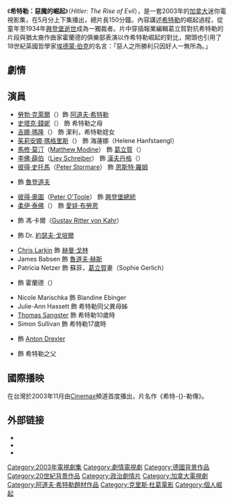 {{Expand |time=2010-06-10T01:33:54+00:00 }}
{{noteTA
|T=zh-cn:希特勒的故事：恶魔的崛起;zh-hk:希特拉：惡魔的崛起;zh-tw:希特勒傳
}}{{电影信息框
| 片名 = 希特勒：惡魔的崛起
| 電影原名 = Hitler: The Rise of Evil
| 圖像 = 文件:希特勒：恶魔的崛起（电影）.PNG
| 圖像說明 = 海报
| 片長 = 150分鐘
}}
《'''希特勒：惡魔的崛起'''》（''Hitler: The Rise of Evil''），是一套2003年的[[加拿大|加拿大]]迷你電視影集，在5月分上下集播出，總片長150分鐘。內容講述[[希特勒|希特勒]]的崛起過程，從童年至1934年[[保罗·冯·兴登堡#逝世|興登堡逝世]]成為一獨裁者。片中穿插報業編輯葛立賀對抗希特勒的片段與猶太裔作曲家霍蘭德的俱樂部表演以作希特勒崛起的對比，開頭也引用了18世紀英國哲學家[[埃德蒙·伯克|埃德蒙·伯克]]的名言：「惡人之所勝利只因好人一無所為。」

==劇情==
==演員==
*[[勞勃·克萊爾|勞勃·克萊爾]]（{{lang|en|Robert Carlyle}}）飾 [[阿道夫·希特勒|阿道夫·希特勒]]
*[[史塔克·錢妮|史塔克·錢妮]]（{{lang|en|Stockard Channing}}） 飾 希特勒之母
*[[吉娜·瑪隆|吉娜·瑪隆]]（{{lang|en|Jena Malone}}） 飾 潔利，希特勒姪女
*[[茱莉安娜·瑪格里斯|茱莉安娜·瑪格里斯]]（{{lang|en|Julianna Margulies}}） 飾 海蓮娜（Helene Hanfstaengl）
*[[馬修·莫汀|馬修·莫汀]]（[[馬修·莫汀|Matthew Modine]]） 飾 [[葛立賀|葛立賀]]（{{tsl|en|Fritz Gerlich|Fritz Gerlich}}）
*[[李佛·薛伯|李佛·薛伯]]（[[李佛·薛伯|Liev Schreiber]]） 飾 [[漢夫丹格|漢夫丹格]]（{{tsl|en|Ernst Hanfstaengl|Ernst Hanfstaengl}}）
*[[彼得·史托馬|彼得·史托馬]]（[[彼得·斯特曼|Peter Stormare]]） 飾 [[恩斯特·羅姆|恩斯特·羅姆]]
*{{tsl|en|Friedrich von Thun|Friedrich von Thun}} 飾 [[魯登道夫|魯登道夫]]
*[[彼得·奧圖|彼得·奧圖]]（[[彼得·奧圖|Peter O'Toole]]） 飾 [[保羅·馮·興登堡|興登堡總統]]
*[[柔伊·泰佛|柔伊·泰佛]]（{{tsl|en|Zoe Telford|Zoe Telford}}） 飾 [[愛娃·布勞恩|愛娃·布勞恩]]
*{{tsl|en|Terence Harvey|Terence Harvey}} 飾 馮·卡爾（[[古斯塔夫·馮·卡爾|Gustav Ritter von Kahr]]）
*{{tsl|en|Justin Salinger|Justin Salinger}} 飾 Dr. [[約瑟夫·戈培爾|約瑟夫·戈培爾]]
*[[克里斯·拉金|Chris Larkin]] 飾 [[赫曼·戈林|赫曼·戈林]]
*James Babsen 飾  [[魯道夫·赫斯|魯道夫·赫斯]]
*Patricia Netzer 飾 蘇菲，[[葛立賀|葛立賀]]妻（Sophie Gerlich）
*{{tsl|en|Harvey Friedman (actor)|Harvey Friedman}} 飾 霍蘭德（{{tsl|en|Friedrich Hollaender|Friedrich Hollaender}}）
*Nicole Marischka 飾 Blandine Ebinger
*Julie-Ann Hassett 飾 希特勒同父異母姊
*[[托马斯·桑斯特|Thomas Sangster]] 飾 希特勒10歲時
*Simon Sullivan 飾 希特勒17歲時
*{{tsl|en|Robert Glenister|Robert Glenister}} 飾 [[安東·德萊克斯勒|Anton Drexler]]
*{{tsl|en|Ian Hogg (actor)|Ian Hogg}} 飾 希特勒之父

==國際播映==
在台灣於2003年11月由[[Cinemax|Cinemax]]頻道首度播出，片名作《希特-{}-勒傳》。

==外部链接==
* {{en}}{{official|http://www.cbs.com/specials/rise_of_evil}}
* {{Amg movie|287194|希特勒：惡魔的崛起}}
* {{imdb title|id=0346293|title=希特勒：惡魔的崛起}}

{{克里斯·杜葛}}
{{DEFAULTSORT:Hitler: The Rise of Evil}}
[[Category:2003年電視劇集|Category:2003年電視劇集]]
[[Category:劇情電視劇|Category:劇情電視劇]]
[[Category:德國背景作品|Category:德國背景作品]]
[[Category:20世紀背景作品|Category:20世紀背景作品]]
[[Category:政治劇情片|Category:政治劇情片]]
[[Category:加拿大電視劇|Category:加拿大電視劇]]
[[Category:阿道夫·希特勒題材作品|Category:阿道夫·希特勒題材作品]]
[[Category:克里斯·杜葛電影|Category:克里斯·杜葛電影]]
[[Category:個人崛起|Category:個人崛起]]